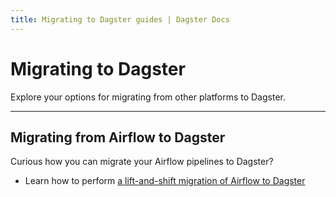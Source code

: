 ```yaml
---
title: Migrating to Dagster guides | Dagster Docs
---
```


# Migrating to Dagster

Explore your options for migrating from other platforms to Dagster.

---

## Migrating from Airflow to Dagster

Curious how you can migrate your Airflow pipelines to Dagster?

- Learn how to perform [a lift-and-shift migration of Airflow to Dagster](/guides/migrations/migrating-airflow-to-dagster)
